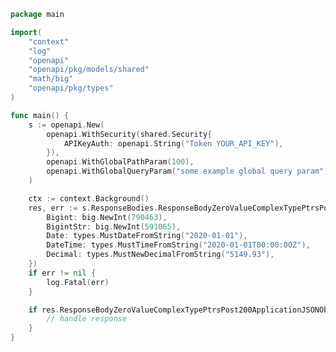 ```go showLineNumbers copy filename="Response Body Zero Value Complex Type Ptrs Post usage example"
package main

import(
	"context"
	"log"
	"openapi"
	"openapi/pkg/models/shared"
	"math/big"
	"openapi/pkg/types"
)

func main() {
    s := openapi.New(
        openapi.WithSecurity(shared.Security{
            APIKeyAuth: openapi.String("Token YOUR_API_KEY"),
        }),
        openapi.WithGlobalPathParam(100),
        openapi.WithGlobalQueryParam("some example global query param"),
    )

    ctx := context.Background()
    res, err := s.ResponseBodies.ResponseBodyZeroValueComplexTypePtrsPost(ctx, shared.ObjWithZeroValueComplexTypePtrs{
        Bigint: big.NewInt(790463),
        BigintStr: big.NewInt(591065),
        Date: types.MustDateFromString("2020-01-01"),
        DateTime: types.MustTimeFromString("2020-01-01T00:00:00Z"),
        Decimal: types.MustNewDecimalFromString("5149.93"),
    })
    if err != nil {
        log.Fatal(err)
    }

    if res.ResponseBodyZeroValueComplexTypePtrsPost200ApplicationJSONObject != nil {
        // handle response
    }
}
```

